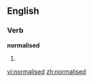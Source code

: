 ==English==

===Verb===
'''normalised'''

# {{past of|[[normalise]]}}

[[vi:normalised]]
[[zh:normalised]]